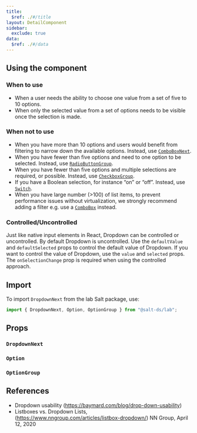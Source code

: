 ```yaml
---
title:
  $ref: ./#/title
layout: DetailComponent
sidebar:
  exclude: true
data:
  $ref: ./#/data
---
```


## Using the component

### When to use

- When a user needs the ability to choose one value from a set of five to 10 options.
- When only the selected value from a set of options needs to be visible once the selection is made.

### When not to use

- When you have more than 10 options and users would benefit from filtering to narrow down the available options. Instead, use [`ComboBoxNext`](../combo-box).
- When you have fewer than five options and need to one option to be selected. Instead, use [`RadioButtonGroup`](../button).
- When you have fewer than five options and multiple selections are required, or possible. Instead, use [`CheckboxGroup`](../checkbox).
- If you have a Boolean selection, for instance “on” or “off”. Instead, use [`Switch`](../switch).
- When you have large number (>100) of list items, to prevent performance issues without virtualization, we strongly recommend adding a filter e.g. use a [`ComboBox`](../combo-box) instead.

### Controlled/Uncontrolled

Just like native input elements in React, Dropdown can be controlled or uncontrolled. By default Dropdown is uncontrolled. Use the `defaultValue` and `defaultSelected` props to control the default value of Dropdown.
If you want to control the value of Dropdown, use the `value` and `selected` props. The `onSelectionChange` prop is required when using the controlled approach.

## Import

To import `DropdownNext` from the lab Salt package, use:

```js
import { DropdownNext, Option, OptionGroup } from "@salt-ds/lab";
```

## Props

### `DropdownNext`

<PropsTable packageName="lab" componentName="DropdownNext" />

### `Option`

<PropsTable packageName="lab" componentName="Option" />

### `OptionGroup`

<PropsTable packageName="lab" componentName="OptionGroup" />

## References

- Dropdown usability (https://baymard.com/blog/drop-down-usability)
- Listboxes vs. Dropdown Lists, (https://www.nngroup.com/articles/listbox-dropdown/) NN Group, April 12, 2020
